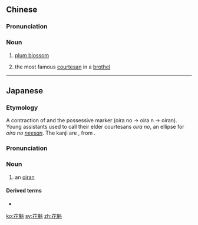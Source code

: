 ==Chinese==
{{zh-forms}}

===Pronunciation===
{{zh-pron
|m=huākuí
|c=faa1 fui1
|cat=n
}}

===Noun===
{{zh-noun}}

# [[plum blossom]]
# {{lb|zh|literary|dated}} the most famous [[courtesan]] in a [[brothel]]

----

==Japanese==
{{ja-kanjitab|yomi=irr|sort=おいらん}}

===Etymology===
A contraction of {{m|ja|己等|tr=oira}} and the possessive marker {{m|ja|の|tr=no}} (oira no → oira n → oiran). Young assistants used to call their elder courtesans ''oira no'', an ellipse for ''oira no [[姉|neesan]]''. The kanji are {{juku|sort=おいらん}}, from {{der|ja|zh|花魁}}.

===Pronunciation===
{{ja-pron|acc=0|y=i|おいらん}}

===Noun===
{{ja-noun|おいらん}}

# {{lb|ja|archaic|slang|sort=おいらん}} an [[oiran]]

====Derived terms====
* {{ja-r|花魁%鳥|オイラン%ドリ}}

{{C|ja|Occupations|sort=おいらん}}
[[ko:花魁]]
[[sv:花魁]]
[[zh:花魁]]